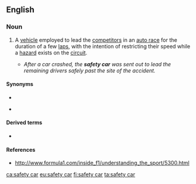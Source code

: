 ==English==

===Noun===
{{en-noun}}

# {{lb|en|motor racing}} A [[vehicle]] employed to lead the [[competitor]]s in an [[auto racing|auto race]] for the duration of a few [[laps]], with the intention of restricting their speed while a [[hazard]] exists on the [[circuit]].
#* ''After a car crashed, the '''safety car''' was sent out to lead the remaining drivers safely past the site of the accident.''

====Synonyms====
* {{l|en|pace car}}
* {{l|en|SC}} {{gloss|abbreviation}}

====Derived terms====
* {{l|en|virtual safety car}}

====References====
* http://www.formula1.com/inside_f1/understanding_the_sport/5300.html

[[ca:safety car]]
[[eu:safety car]]
[[fi:safety car]]
[[ta:safety car]]